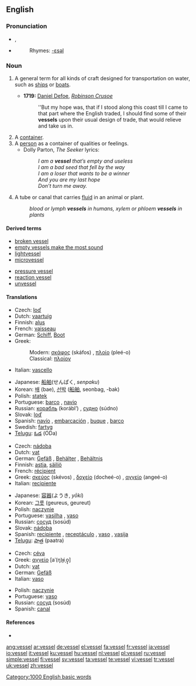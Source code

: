 ==English==

===Pronunciation===
*{{IPA|/ˈves.əl/}}, {{SAMPA|/"ves.@l/}}
*{{audio|en-us-vessel.ogg|Audio (US)}}
*:Rhymes: [[Rhymes:English:-ɛsəl|-ɛsəl]]

===Noun===
{{en-noun}}

# {{nautical}} A general term for all kinds of craft designed for transportation on water, such as [[ship]]s or [[boat]]s.
#* '''1719:''' [[w:Daniel Defoe|Daniel Defoe]], ''[[w:Robinson Crusoe|Robinson Crusoe]]''
#*: ''But my hope was, that if I stood along this coast till I came to that part where the English traded, I should find some of their '''vessels''' upon their usual design of trade, that would relieve and take us in.
# A [[container]].
# A [[person]] as a container of qualities or feelings.
#*Dolly Parton, ''The Seeker'' lyrics:
#*:''I am a '''vessel''' that’s empty and useless'' <BR />''I am a bad seed that fell by the way''<BR />''I am a loser that wants to be a winner''<BR />''And you are my last hope''<BR />''Don’t turn me away.''
# {{biology}} A tube or canal that carries [[fluid]] in an animal or plant.
#:''blood or lymph '''vessels''' in humans, xylem or phloem '''vessels''' in plants''

====Derived terms====
{{top3}}
*[[broken vessel]]
*[[empty vessels make the most sound]]
*[[lightvessel]]
*[[microvessel]]
{{mid3}}
*[[pressure vessel]]
*[[reaction vessel]]
*[[unvessel]]
{{bottom3}}

====Translations====
{{trans-top|craft}}
*Czech: [[loď]] {{f}}
*Dutch: [[vaartuig]] {{n}}
*Finnish: [[alus#Finnish|alus]]
*French: [[vaisseau]] {{m}}
*German: [[Schiff]], [[Boot]] {{n}}
*Greek:
*:Modern: [[σκάφος]] (skáfos) {{n}}, [[πλοίο]] (pleé-o) {{n}}
*:Classical: [[πλοίον]]
*Italian: [[vascello]] {{m}}
{{trans-mid}}
*Japanese: [[船舶]](せんぱく, ''senpaku'')
*Korean: [[배]] (bae), [[선박]] ([[船舶]], seonbag, -bak)
*Polish: [[statek]] {{m}}
*Portuguese: [[barco]] {{m}}, [[navio]] {{m}}
*Russian: [[корабль]] (korábl’) {{m}}, [[судно]] (súdno) {{m}}
*Slovak: [[loď]] {{f}}
*Spanish: [[navío]] {{m}}, [[embarcación]] {{f}}, [[buque]] {{m}}, [[barco]] {{m}}
*Swedish: [[fartyg]]
*[[Telugu]]: [[ఓడ]] (ODa)
{{trans-bottom}}

{{trans-top|container}}
*Czech: [[nádoba]] {{f}}
*Dutch: [[vat]] {{n}}
*German: [[Gefäß]] {{n}}, [[Behälter]] {{m}}, [[Behältnis]] {{n}}
*Finnish: [[astia]], [[säiliö]]
*French: [[recipient#French|récipient]] {{m}}
*Greek: [[σκεύος]] (skévos) {{n}}, [[δοχείο]] (docheé-o) {{n}}, [[αγγείο]] (angeé-o) {{n}}
*Italian: [[recipiente]] {{m}}
{{trans-mid}}
*Japanese: [[容器]](ようき, ''yōki'')
*Korean: [[그릇]] (geureus, geureut)
*Polish: [[naczynie]] {{n}}
*Portuguese: [[vasilha]] {{f}}, [[vaso]] {{m}}
*Russian: [[сосуд]] (sosúd) {{m}}
*Slovak: [[nádoba]] {{f}}
*Spanish: [[recipiente]] {{m}}, [[receptáculo]] {{m}}, [[vaso]] {{m}}, [[vasija]] {{f}}
*[[Telugu]]: [[పాత్ర]] (paatra)
{{trans-bottom}}

{{trans-top|tube or canal that carries fluid in an animal or plant}}
*Czech: [[céva]] {{f}}
*Greek: [[αγγείο]] [aˈ(ŋ)ɟiˌo̞̞] {{n}}
*Dutch: [[vat]] {{n}}
*German: [[Gefäß]] {{n}}
*Italian: [[vaso]] {{m}}
{{trans-mid}}
*Polish: [[naczynie]] {{n}}
*Portuguese: [[vaso]] {{m}}
*Russian: [[сосуд]] (sosúd) {{m}}
*Spanish: [[canal]] {{m}}
{{trans-bottom}}

====References====
*{{R:Webster NCD 1974}}

[[Category:1000 English basic words]]

[[ang:vessel]]
[[ar:vessel]]
[[de:vessel]]
[[el:vessel]]
[[fa:vessel]]
[[fr:vessel]]
[[ja:vessel]]
[[io:vessel]]
[[it:vessel]]
[[ku:vessel]]
[[hu:vessel]]
[[nl:vessel]]
[[pl:vessel]]
[[ru:vessel]]
[[simple:vessel]]
[[fi:vessel]]
[[sv:vessel]]
[[ta:vessel]]
[[te:vessel]]
[[vi:vessel]]
[[tr:vessel]]
[[uk:vessel]]
[[zh:vessel]]